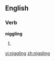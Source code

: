 
==English==

===Verb===
'''niggling'''

# {{present participle of|[[niggle]]}}

[[vi:niggling]]
[[zh:niggling]]